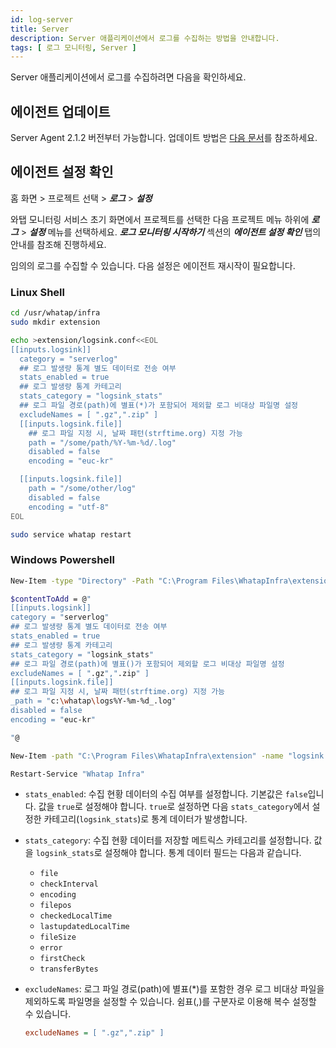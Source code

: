 ```yaml
---
id: log-server
title: Server
description: Server 애플리케이션에서 로그를 수집하는 방법을 안내합니다. 
tags: [ 로그 모니터링, Server ]
---
```

<!-- 안내 디테일 추가 필요 -->
<!-- showLineNumbers {5-10} -->

Server 애플리케이션에서 로그를 수집하려면 다음을 확인하세요.

## 에이전트 업데이트

Server Agent 2.1.2 버전부터 가능합니다. 업데이트 방법은 [다음 문서](../server/agent-update)를 참조하세요.

## 에이전트 설정 확인

홈 화면 > 프로젝트 선택 > ***로그*** > ***설정***

와탭 모니터링 서비스 초기 화면에서 프로젝트를 선택한 다음 프로젝트 메뉴 하위에 ***로그*** > ***설정*** 메뉴를 선택하세요. ***로그 모니터링 시작하기*** 섹션의 ***에이전트 설정 확인*** 탭의 안내를 참조해 진행하세요.

임의의 로그를 수집할 수 있습니다. 다음 설정은 에이전트 재시작이 필요합니다.

### Linux Shell

```bash title='Linux Shell'
cd /usr/whatap/infra
sudo mkdir extension

echo >extension/logsink.conf<<EOL
[[inputs.logsink]]
  category = "serverlog" 
  ## 로그 발생량 통계 별도 데이터로 전송 여부
  stats_enabled = true 
  ## 로그 발생량 통계 카테고리
  stats_category = "logsink_stats"
  ## 로그 파일 경로(path)에 별표(*)가 포함되어 제외할 로그 비대상 파일명 설정 
  excludeNames = [ ".gz",".zip" ] 
  [[inputs.logsink.file]]
    ## 로그 파일 지정 시, 날짜 패턴(strftime.org) 지정 가능
    path = "/some/path/%Y-%m-%d/.log" 
    disabled = false
    encoding = "euc-kr"

  [[inputs.logsink.file]]
    path = "/some/other/log"
    disabled = false
    encoding = "utf-8"
EOL

sudo service whatap restart
```

### Windows Powershell

```bash title='Windows Powershell (관리자 권한)'
New-Item -type "Directory" -Path "C:\Program Files\WhatapInfra\extension"

$contentToAdd = @"
[[inputs.logsink]]
category = "serverlog"
## 로그 발생량 통계 별도 데이터로 전송 여부
stats_enabled = true 
## 로그 발생량 통계 카테고리
stats_category = "logsink_stats"
## 로그 파일 경로(path)에 별표()가 포함되어 제외할 로그 비대상 파일명 설정 
excludeNames = [ ".gz",".zip" ] 
[[inputs.logsink.file]]
## 로그 파일 지정 시, 날짜 패턴(strftime.org) 지정 가능
_path = "c:\whatap\logs%Y-%m-%d_.log" 
disabled = false
encoding = "euc-kr"

"@

New-Item -path "C:\Program Files\WhatapInfra\extension" -name "logsink.conf" -type "file" -value $contentToAdd -Force

Restart-Service "Whatap Infra"
```

* `stats_enabled`: 수집 현황 데이터의 수집 여부를 설정합니다. 기본값은 `false`입니다. 값을 `true`로 설정해야 합니다. `true`로 설정하면 다음 `stats_category`에서 설정한 카테고리(`logsink_stats`)로 통계 데이터가 발생합니다.

* `stats_category`: 수집 현황 데이터를 저장할 메트릭스 카테고리를 설정합니다. 값을 `logsink_stats`로 설정해야 합니다. 통계 데이터 필드는 다음과 같습니다.
  * `file`
  * `checkInterval`
  * `encoding`
  * `filepos`
  * `checkedLocalTime`
  * `lastupdatedLocalTime`
  * `fileSize`
  * `error`
  * `firstCheck`
  * `transferBytes`

* `excludeNames`: 로그 파일 경로(path)에 별표(*)를 포함한 경우 로그 비대상 파일을 제외하도록 파일명을 설정할 수 있습니다. 쉼표(,)를 구분자로 이용해 복수 설정할 수 있습니다.

  ```ini title='예시'
  excludeNames = [ ".gz",".zip" ]
  ```

<!-- 

별도의 로그 수집 통계 데이터 발생 여부를 설정합니다.

로그 모니터링을 원하는 파일 경로를 다음과 같이 지정하세요. 명령어를 입력하면 로그 모니터링이 시작됩니다.


<Tabs>
<TabItem value="linux" label="Linux" default>

```shell
export LOGFILES=/some/path/file1,/some/other/file2
echo "logsink.files=$LOGFILES" | sudo tee -a /usr/whatap/infra/conf/whatap.conf
```

</TabItem>
<TabItem value="windows" label="Windows" default>

```shell
$LOGFILES="/some/path/file1,/some/other/file2"
Add-Content "c:\\Program Files\\WhatapInfra\\whatap.conf" -Value "$LOGFILES"
```

</TabItem>
</Tabs>

## 로그 모니터링 활성화

홈 화면 > 프로젝트 선택 > ***로그*** > ***설정***

***로그 모니터링 시작하기*** 섹션의 ***로그 모니터링 활성화*** 탭에서 토글 버튼으로 와탭 로그 모니터링을 활성화 또는 비활성화 할 수 있습니다.

{@include: ../common-items/_log-java-start.mdx}

-->